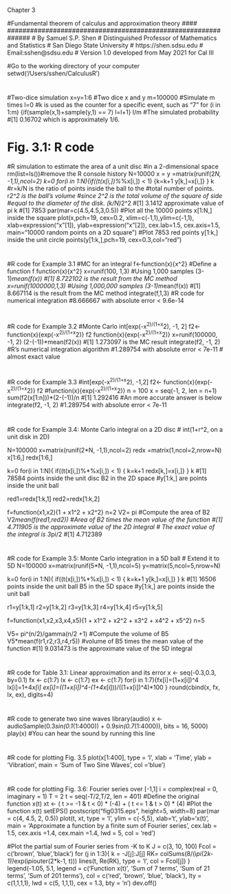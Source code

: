 ##############################################################
######################## Chapter 3 ###########################
#Fundamental theorem of calculus and approximation theory ####
##############################################################
# By Samuel S.P. Shen
# Distinguished Professor of Mathematics and Statistics
# San Diego State University
# https://shen.sdsu.edu
# Email:sshen@sdsu.edu
# Version 1.0 developed from May 2021 for Cal III

#Go to the working directory of your computer
setwd('/Users/sshen/CalculusR')

#
#Two-dice simulation
x=y=1:6 #Two dice x and y
m=100000 #Simulate m times
l=0 #k is used as the counter for a specific event, such as "7"
for (i in 1:m) {if(sample(x,1)+sample(y,1) == 7) l=l+1}
l/m #The simulated probability
#[1] 0.16702 which is approximately 1/6.

#
#
# Fig. 3.1: R code
#R simulation to estimate the area of a unit disc 
#in a 2-dimensional space
rm(list=ls())#remove the R console history
N=10000
x = y =matrix(runif(2*N, -1,1),ncol=2)
k=0
for(i in 1:N){if((t(x[i,])%*%x[i,]) < 1) {k=k+1
y[k,]=x[i,]}
}
k
#r=k/N is the ratio of points inside the ball to the 
#total number of points. r*2^2 is the ball's volume
#since 2^2 is the total volume of the square of side
#equal to the diameter of the disk. 
(k/N)*2^2
#[1] 3.1412 approximate value of pi
k #[1] 7853
par(mar=c(4.5,4.5,3,0.5))
#Plot all the 10000 points x[1:N,] inside the square
plot(x,pch=19, cex=0.2, 
     xlim=c(-1,1),ylim=c(-1,1),
     xlab=expression("x"[1]),
     ylab=expression("x"[2]), 
     cex.lab=1.5, cex.axis=1.5,
     main="10000 random points on a 2D square")
#Plot 7853 red points y[1:k,] inside the unit circle
points(y[1:k,],pch=19, cex=0.3,col="red") 

#
#
#R code for Example 3.1
#MC for an integral
f<-function(x){x^2} #Define a function
f
function(x){x^2}
x=runif(100, 1,3) #Using 1,000 samples
(3-1)*mean(f(x))
#[1] 8.722102  is the result from the MC method 
x=runif(1000000,1,3) #Using 1,000,000 samples
(3-1)*mean(f(x))
#[1] 8.667114 is the result from the MC method 
integrate(f,1,3) #R code for numerical integration
#8.666667 with absolute error < 9.6e-14

#
#
#R code for Example 3.2
#Monte Carlo int[exp(-x^2)/(1+x^2), -1, 2]
f2<- function(x){exp(-x^2)/(1+x^2)}
f2
function(x){exp(-x^2)/(1+x^2)}
x=runif(100000, -1, 2)
(2-(-1))*mean(f2(x))
#[1] 1.273097 is the MC result
integrate(f2, -1, 2) #R's numerical integration algorithm
#1.289754 with absolute error < 7e-11 # almost exact value

#
#
#
#R code for Example 3.3
#int[exp(-x^2)/(1+x^2), -1,2]
f2<- function(x){exp(-x^2)/(1+x^2)}
f2
#function(x){exp(-x^2)/(1+x^2)}
n = 100
x = seq(-1, 2, len = n+1)
sum(f2(x[1:n]))*(2-(-1))/n
#[1] 1.292416
#An more accurate answer is below
integrate(f2, -1, 2)
#1.289754 with absolute error < 7e-11

#
#
#
#R code for Example 3.4: Monte Carlo integral on a 2D disc
# int(1+r^2, on a unit disk in 2D)

N=100000
x=matrix(runif(2*N, -1,1),ncol=2) 
redx =matrix(1,ncol=2,nrow=N)
x[1:6,]
redx[1:6,]

k=0
for(i in 1:N){
  if((t(x[i,])%*%x[i,]) < 1) {
    k=k+1 
    redx[k,]=x[i,]}
}
k 
#[1] 78584 points inside the unit disc B2 in the 2D space 
#y[1:k,] are points inside the unit ball

red1=redx[1:k,1]
red2=redx[1:k,2]

f=function(x1,x2){1 + x1^2 + x2^2}
n=2
V2= pi #Compute the area of B2
V2*mean(f(red1,red2)) 
#Area of B2 times the mean value of the function
#[1] 4.711905 is the approximate value of the 2D integral
# The exact value of the integral is 
3*pi/2
#[1] 4.712389

#
#
#
#R code for Example 3.5: Monte Carlo integration in a 5D ball
# Extend it to 5D
N=100000
x=matrix(runif(5*N, -1,1),ncol=5) 
y=matrix(5,ncol=5,nrow=N)

k=0
for(i in 1:N){
  if((t(x[i,])%*%x[i,]) < 1) {
    k=k+1 
    y[k,]=x[i,]}
}
k 
#[1] 16506 points inside the unit ball B5 in the 5D space 
#y[1:k,] are points inside the unit ball

r1=y[1:k,1]
r2=y[1:k,2]
r3=y[1:k,3]
r4=y[1:k,4]
r5=y[1:k,5]

f=function(x1,x2,x3,x4,x5){1 + x1^2 + x2^2 + x3^2 + x4^2 + x5^2}
n=5

V5= pi^(n/2)/gamma(n/2 +1) 
#Compute the volume of B5
V5*mean(f(r1,r2,r3,r4,r5)) 
#volume of B5 times the mean value of the function
#[1] 9.031473 is the approximate value of the 5D integral

#
#
#
#R code for Table 3.1: Linear approximation and its error
x <- seq(-0.3,0.3, by=0.1)
fx <- c(1:7)
lx <- c(1:7)
ex <- c(1:7)
for(i in 1:7){fx[i]=(1+x[i])^4
lx[i]=1+4*x[i]
ex[i]=((1+x[i])^4-(1+4*x[i]))/((1+x[i])^4)*100
}
round(cbind(x, fx, lx, ex), digits=4)

#
#
#
#R code to generate two sine waves
library(audio)
x <- audioSample(0.3*sin(0.1*(1:4000)) + 
                   0.9*sin(0.7*(1:4000)), 
                 bits = 16, 5000)
play(x) #You can hear the sound by running this line

#
#
#
#R code for plotting Fig. 3.5
plot(x[1:400], type = 'l', 
     xlab = 'Time', ylab = 'Vibration',
     main = 'Sum of Two Sine Waves', 
     col ='blue')

#
#
#
#R code for plotting Fig. 3.6: Fourier series over [-1,1]
i  = complex(real = 0, imaginary = 1)
T = 2
t = seq(-T/2,T/2, len = 401)
#Define the original function x(t)
xt <- ( t >= -1 & t < 0) * (-4) +
  ( t <= 1 & t > 0) * (4) 
#Plot the function x(t)
setEPS()
postscript("fig0315.eps", height=5, width=8)
par(mar = c(4, 4.5, 2, 0.5))
plot(t, xt, type = 'l', 
     ylim = c(-5,5),
     xlab='t', ylab='x(t)',
     main = 'Approximate a function by a finite sum of Fourier series',
     cex.lab = 1.5, cex.axis =1.4, cex.main =1.4,
     lwd = 5, col = 'red')

#Plot the partial sum of Fourier series from -K to K
J = c(3, 10, 100)
Fcol = c('brown', 'blue','black')
for (j in 1:3){
  k = -J[j]:J[j]
  RK= colSums(8/(i*pi*(2*k-1))*exp(i*pi*outer(2*k-1, t)))
  lines(t, Re(RK), type = 'l', 
        col = Fcol[j])
}
legend(-1.05, 5.1, 
       legend = c('Function x(t)', 'Sum of 7 terms', 
                  'Sum of 21 terms', 'Sum of 201 terms'),
       col = c('red', 'brown', 'blue', 'black'), 
       lty = c(1,1,1,1), lwd = c(5, 1,1,1),
       cex = 1.3, bty = 'n')
dev.off()

